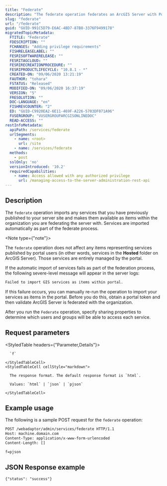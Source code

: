 ```yaml
---
title: "Federate"
description: "The federate operation federates an ArcGIS Server with Portal for ArcGIS."
slug: "federate"
url: "/federate"
guid: "GUID-991C5D79-E6AC-4BD7-87B8-3376F9499178"
migratedTopicMetadata:
  FTITLE: "Federate"
  FDESCRIPTION: ""
  FCHANGES: "Adding privilege requirements"
  FISHRELEASELABEL: ""
  FESRISOFTWARERELEASE: ""
  FESRITAGCLOUD: ""
  FESRIRECREATIONPROCEDURE: ""
  FESRIPRODUCTLIFECYCLE: "10.8.1 - *"
  CREATED-ON: "09/06/2020 13:21:19"
  FAUTHOR: "tohara"
  FSTATUS: "Released"
  MODIFIED-ON: "09/06/2020 16:37:19"
  VERSION: "5"
  FRESOLUTION: ""
  DOC-LANGUAGE: "en"
  FISHREVCOUNTER: "2"
  ED: "GUID-C9920EA2-6E11-469F-A226-5703DF071A96"
  FUSERGROUP: "VUSERGROUPARCGISONLINEDOC"
  READ-ACCESS: ""
restInfoMetadata:
  apiPath: /services/federate
  urlSegments:
    - name: <root>
      url: /site
    - name: /services/federate
  methods:
    - post
  sslOnly: 'no'
  versionIntroduced: '10.2'
  requiredCapabilities:
    - name: Access allowed with any authorized privilege
      url: /managing-access-to-the-server-administration-rest-api
---
```


## Description

The `federate` operation imports any services that you have previously published to your server site and makes them available as items within the organization you are federating the server with. Services are imported automatically as part of the federate process.

<Note type={"note"}>

The `federate` operation does not affect any items representing services published by portal users (in other words, services in the **Hosted** folder on ArcGIS Server). Those services are entirely managed by the portal.

</Note>

If the automatic import of services fails as part of the federation process, the following severe-level message will appear in the server logs:

```markdown
Failed to import GIS services as items within portal.
```

If this failure occurs, you can manually re-run the operation to import your services as items in the portal. Before you do this, obtain a portal token and then validate ArcGIS Server is federated with the organization.

After you run the `Federate` operation, specify sharing properties to determine which users and groups will be able to access each service.


##  Request parameters

<StyledTable headers={"Parameter,Details"}>
  <StyledTableRow>
    <StyledTableCell cellStyle="markdown">

      `f` 

    </StyledTableCell>
    <StyledTableCell cellStyle="markdown">

      The response format. The default response format is `html`. 

      Values: `html` | `json` | `pjson`

    </StyledTableCell>
  </StyledTableRow>
</StyledTable>


## Example usage

The following is a sample POST request for the `federate` operation:

```markdown
POST /webadaptor/admin/services/federate HTTP/1.1
Host: machine.domain.com
Content-Type: application/x-www-form-urlencoded
Content-Length: []

f=pjson
```

## JSON Response example

```other
{"status": "success"}
```